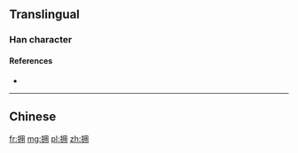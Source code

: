 {{also|擁}}
==Translingual==

===Han character===
{{Han char|rn=64|rad=手|as=05|sn=8|four=|canj=手月手 (QBQ)|ids=⿰[[扌]][[用]]}}

====References====
* {{Han ref|kx=0427.161|hdz=31855.060|uh=62E5|ud=25317}}

----

==Chinese==
{{zh-see|擁}}

[[fr:拥]]
[[mg:拥]]
[[pl:拥]]
[[zh:拥]]